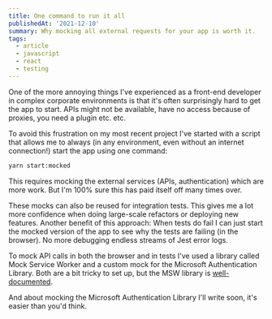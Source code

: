 ```yaml
---
title: One command to run it all
publishedAt: '2021-12-10'
summary: Why mocking all external requests for your app is worth it.
tags:
  - article
  - javascript
  - react
  - testing
---
```


One of the more annoying things I've experienced as a front-end developer in complex corporate environments is that it's often surprisingly hard to get the app to start. APIs might not be available, have no access because of proxies, you need a plugin etc. etc.

To avoid this frustration on my most recent project I've started with a script that allows me to always (in any environment, even without an internet connection!) start the app using one command:

```bash
yarn start:mocked
```

This requires mocking the external services (APIs, authentication) which are more work. But I'm 100% sure this has paid itself off many times over.

These mocks can also be reused for integration tests. This gives me a lot more confidence when doing large-scale refactors or deploying new features. Another benefit of this approach: When tests do fail I can just start the mocked version of the app to see why the tests are failing (in the browser). No more debugging endless streams of Jest error logs.

To mock API calls in both the browser and in tests I've used a library called Mock Service Worker and a custom mock for the Microsoft Authentication Library. Both are a bit tricky to set up, but the MSW library is [well-documented](https://mswjs.io/).

And about mocking the Microsoft Authentication Library I'll write soon, it's easier than you'd think.
